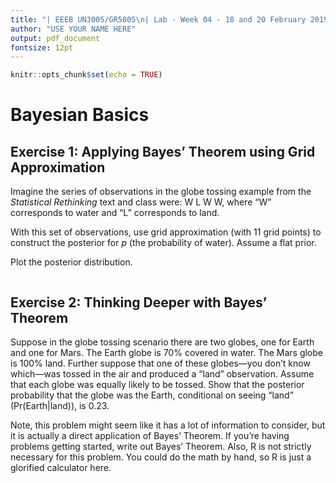 ```yaml
---
title: "| EEEB UN3005/GR5005\n| Lab - Week 04 - 18 and 20 February 2019"
author: "USE YOUR NAME HERE"
output: pdf_document
fontsize: 12pt
---
```


```r

knitr::opts_chunk$set(echo = TRUE)
```


# Bayesian Basics


## Exercise 1: Applying Bayes' Theorem using Grid Approximation

Imagine the series of observations in the globe tossing example from the *Statistical Rethinking* text and class were: W L W W, where "W" corresponds to water and "L" corresponds to land.

With this set of observations, use grid approximation (with 11 grid points) to construct the posterior for *p* (the probability of water). Assume a flat prior.

Plot the posterior distribution.

```r

```


## Exercise 2: Thinking Deeper with Bayes' Theorem

Suppose in the globe tossing scenario there are two globes, one for Earth and one for Mars. The Earth globe is 70% covered in water. The Mars globe is 100% land. Further suppose that one of these globes—you don’t know which—was tossed in the air and produced a “land” observation. Assume that each globe was equally likely to be tossed. Show that the posterior probability that the globe was the Earth, conditional on seeing “land” (Pr(Earth|land)), is 0.23.

Note, this problem might seem like it has a lot of information to consider, but it is actually a direct application of Bayes' Theorem. If you're having problems getting started, write out Bayes' Theorem. Also, R is not strictly necessary for this problem. You could do the math by hand, so R is just a glorified calculator here.

```r

```

